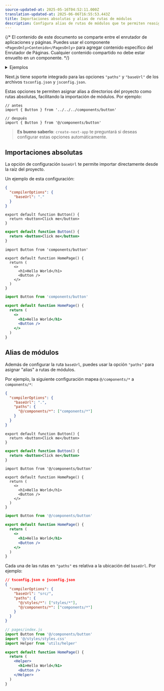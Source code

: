 ```yaml
---
source-updated-at: 2025-05-16T04:52:11.000Z
translation-updated-at: 2025-06-06T16:55:53.443Z
title: Importaciones absolutas y alias de rutas de módulos
description: Configura alias de rutas de módulos que te permiten reasignar ciertas rutas de importación.
---
```


{/* El contenido de este documento se comparte entre el enrutador de aplicaciones y páginas. Puedes usar el componente `<PagesOnly>Contenido</PagesOnly>` para agregar contenido específico del Enrutador de Páginas. Cualquier contenido compartido no debe estar envuelto en un componente. */}

<details>
  <summary>Ejemplos</summary>

- [Importaciones absolutas y alias](https://github.com/vercel/next.js/tree/canary/examples/with-absolute-imports)

</details>

Next.js tiene soporte integrado para las opciones `"paths"` y `"baseUrl"` de los archivos `tsconfig.json` y `jsconfig.json`.

Estas opciones te permiten asignar alias a directorios del proyecto como rutas absolutas, facilitando la importación de módulos. Por ejemplo:

```tsx
// antes
import { Button } from '../../../components/button'

// después
import { Button } from '@/components/button'
```

> **Es bueno saberlo**: `create-next-app` te preguntará si deseas configurar estas opciones automáticamente.

## Importaciones absolutas

La opción de configuración `baseUrl` te permite importar directamente desde la raíz del proyecto.

Un ejemplo de esta configuración:

```json filename="tsconfig.json o jsconfig.json"
{
  "compilerOptions": {
    "baseUrl": "."
  }
}
```

```tsx filename="components/button.tsx" switcher
export default function Button() {
  return <button>Click me</button>
}
```

```jsx filename="components/button.js" switcher
export default function Button() {
  return <button>Click me</button>
}
```

```tsx filename="app/page.tsx" switcher
import Button from 'components/button'

export default function HomePage() {
  return (
    <>
      <h1>Hello World</h1>
      <Button />
    </>
  )
}
```

```jsx filename="app/page.js" switcher
import Button from 'components/button'

export default function HomePage() {
  return (
    <>
      <h1>Hello World</h1>
      <Button />
    </>
  )
}
```

## Alias de módulos

Además de configurar la ruta `baseUrl`, puedes usar la opción `"paths"` para asignar "alias" a rutas de módulos.

Por ejemplo, la siguiente configuración mapea `@/components/*` a `components/*`:

```json filename="tsconfig.json o jsconfig.json"
{
  "compilerOptions": {
    "baseUrl": ".",
    "paths": {
      "@/components/*": ["components/*"]
    }
  }
}
```

```tsx filename="components/button.tsx" switcher
export default function Button() {
  return <button>Click me</button>
}
```

```jsx filename="components/button.js" switcher
export default function Button() {
  return <button>Click me</button>
}
```

```tsx filename="app/page.tsx" switcher
import Button from '@/components/button'

export default function HomePage() {
  return (
    <>
      <h1>Hello World</h1>
      <Button />
    </>
  )
}
```

```jsx filename="app/page.js" switcher
import Button from '@/components/button'

export default function HomePage() {
  return (
    <>
      <h1>Hello World</h1>
      <Button />
    </>
  )
}
```

Cada una de las rutas en `"paths"` es relativa a la ubicación del `baseUrl`. Por ejemplo:

```json
// tsconfig.json o jsconfig.json
{
  "compilerOptions": {
    "baseUrl": "src/",
    "paths": {
      "@/styles/*": ["styles/*"],
      "@/components/*": ["components/*"]
    }
  }
}
```

```jsx
// pages/index.js
import Button from '@/components/button'
import '@/styles/styles.css'
import Helper from 'utils/helper'

export default function HomePage() {
  return (
    <Helper>
      <h1>Hello World</h1>
      <Button />
    </Helper>
  )
}
```